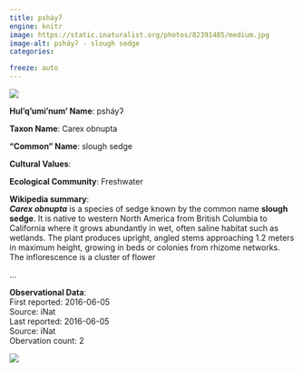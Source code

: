 ```yaml
---
title: psháyʔ
engine: knitr
image: https://static.inaturalist.org/photos/82391485/medium.jpg
image-alt: psháyʔ - slough sedge
categories:

freeze: auto
---
```

![](https://static.inaturalist.org/photos/82391485/medium.jpg){fig-alt="psháyʔ - slough sedge"}

**Hul'q'umi'num' Name**: psháyʔ



**Taxon Name**: Carex obnupta

**"Common" Name**: slough sedge

**Cultural Values**:  

::: {layout-nrow=1 style="width:60%"}

:::

**Ecological Community**: Freshwater

**Wikipedia summary**:  
<i><b>Carex obnupta</b></i> is a species of sedge known by the common name <b>slough sedge</b>. It is native to western North America from British Columbia to California where it grows abundantly in wet, often saline habitat such as wetlands. The plant produces upright, angled stems approaching 1.2 meters in maximum height, growing in beds or colonies from rhizome networks. The inflorescence is a cluster of flower</p>...

**Observational Data**:   
First reported: 2016-06-05  
Source: iNat  
Last reported: 2016-06-05  
Source: iNat  
Obervation count: 2

![](community_dist.png)
